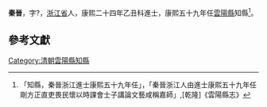 '''秦晉'''{{BD|？年||？年|||}}，字?，[[浙江省|浙江省]]人，康熙二十四年乙丑科進士，康熙五十九年任[[雲陽縣|雲陽縣]]知縣<ref>「知縣，秦晉浙江進士康熙五十九年任」，「秦晉浙江人由進士康熙五十九年任剛方正直吏畏民懷以時課會士子講論文藝咸稱嘉師」,[乾隆]《雲陽縣志》</ref>。

==參考文獻==
{{reflist}}
{{清朝人物小作品}}
{{康熙四十五年丙戌科殿試金榜}}
[[Category:清朝雲陽縣知縣|Category:清朝雲陽縣知縣]]